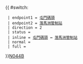 {{ #switch: {{{format|}}}
  | endpoint1 = [[屯門碼頭]]
  | endpoint2 = [[落馬洲管制站]]
  | direction = 2
  | status = {{HK Bus Status|N}}
  | inline = [[屯門碼頭]] ↔ [[落馬洲管制站]]
  | normal =
  | full =
}}<noinclude>[[category:新界專線小巴路線模板|N044B]]</noinclude>